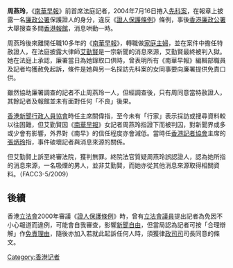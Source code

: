 {{Unreferenced|date=2007年7月}}
'''周燕玲'''，《[[南華早報|南華早報]]》前首席法庭記者，2004年7月16日捲入[[先科案|先科案]]，在報章上披露一名[[香港廉政公署|廉政公署]]保護證人的身分，違反《[[證人保護條例|證人保護條例]]》條例，事後[[香港廉政公署|香港廉政公署]]大舉搜查多間[[香港|香港]][[香港報紙|報館]]，消息哄動一時。

周燕玲後來離開任職10多年的《[[南華早報|南華早報]]》，轉職做[[家庭主婦|家庭主婦]]，並在案件中擔任特赦證人，在法庭披露大律師[[艾勤賢|艾勤賢]]是一宗新聞的消息來源，艾勤賢最終被判入獄。她在法庭上承認，廉署當日為她錄取口供時，曾表明所有《南華早報》編輯部職員及記者均獲赦免起訴，條件是她與另一名採訪先科案的女同事要向廉署提供免責口供。

雖然協助廉署調查的記者不止周燕玲一人，但經調查後，只有周同意當特赦證人，其餘記者及報館並未有面對任何「不良」後果。

[[香港新聞行政人員協會|香港新聞行政人員協會]]時任主席關偉指，至今未有「行家」表示採訪或搜尋資料較以往困難，但艾勤賢因《[[南華早報|南華早報]]》女記者周燕玲指證下而被判囚，對新聞界或多或少會有影響，外界對《南早》的信任程度亦會減低。當時任[[香港記者協會|香港記者協會]]主席的[[張炳玲|張炳玲]]指，事件破壞記者與消息來源的關係。

但艾勤賢上訴至終審法院，獲判無罪。終院法官質疑周燕玲誤認證人，認為她所指的消息來源，一名吸煙的男人，並非艾勤賢，而她亦從其他消息來源取得相關資料。（FACC3-5/2009）

==後續==

香港[[香港特別行政區立法會|立法會]]2000年審議《[[證人保護條例|證人保護條例]]》時，曾有[[香港特別行政區立法會|立法會議員]]提出記者為免因不小心報道而違例，可能會自我審查，影響[[新聞自由|新聞自由]]，但當局認為記者可按「合理辯解」作[[免責理由|免責理由]]，隨後亦加入若就此起訴任何人時，須獲律[[政司司|政司司]]司長同意的條文。

{{hk-bio-stub}}

[[Category:香港记者|Category:香港记者]]